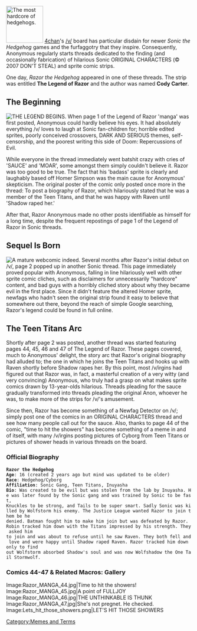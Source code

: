 [[Image:Razor_alone.gif|thumb|100px|The most hardcore of hedgehogs.]]
[[4chan]]'s [[/v/]] board has particular disdain for newer ''Sonic the Hedgehog'' games and the furfaggotry that they inspire. Consequently, Anonymous regularly starts threads dedicated to the finding (and occasionally fabrication) of hilarious Sonic ORIGINAL CHARACTERS (© 2007 DON'T STEAL) and sprite comic strips.

One day, ''Razor the Hedgehog'' appeared in one of these threads. The strip was entitled '''The Legend of Razor''' and the author was named '''Cody Carter'''.

==The Beginning==
[[Image:Razor_MANGA_1.jpg|thumb|left|THE LEGEND BEGINS.]]
When page 1 of the Legend of Razor 'manga' was first posted, Anonymous could hardly believe his eyes. It had absolutely everything /v/ loves to laugh at Sonic fan-children for; horrible edited sprites, poorly conceived crossovers, DARK AND SERIOUS themes, self-censorship, and the poorest writing this side of Doom: Repercussions of Evil.

While everyone in the thread immediately went batshit crazy with cries of 'SAUCE' and 'MOAR', some amongst them simply couldn't believe it. Razor was too good to be true. The fact that his 'badass' sprite is clearly and laughably based off Homer Simpson was the main cause for Anonymous' skepticism. The original poster of the comic only posted once more in the thread: To post a biography of Razor, which hilariously stated that he was a member of the Teen Titans, and that he was happy with Raven until 'Shadow raped her.'

After that, Razor Anonymous made no other posts identifiable as himself for a long time, despite the frequent repostings of page 1 of the Legend of Razor in Sonic threads.
<br clear="all" />

==Sequel Is Born==
[[Image:Razor_MANGA_2.jpg|thumb|A mature webcomic indeed.]]
Several months after Razor's initial debut on /v/, page 2 popped up in another Sonic thread. This page immediately proved popular with Anonymous, falling in line hilariously well with other sprite comic cliches, such as disclaimers for unnecessarily "hardcore" content, and bad guys with a horribly cliched story about why they became evil in the first place. Since it didn't feature the altered Homer sprite, newfags who hadn't seen the original strip found it easy to believe that somewhere out there, beyond the reach of simple Google searching, Razor's legend could be found in full online.
<br clear="all" />

==The Teen Titans Arc==
Shortly after page 2 was posted, another thread was started featuring pages 44, 45, 46 and 47 of The Legend of Razor. These pages covered, much to Anonymous' delight, the story arc that Razor's original biography had alluded to; the one in which he joins the Teen Titans and hooks up with Raven shortly before Shadow rapes her. By this point, most /v/irgins had figured out that Razor was, in fact, a masterful creation of a very witty (and very convincing) Anonymous, who truly had a grasp on what makes sprite comics drawn by 13-year-olds hilarious. Threads pleading for the sauce gradually transformed into threads pleading the original Anon, whoever he was, to make more of the strips for /v/'s amusement.

Since then, Razor has become something of a Newfag Detector on /v/; simply post one of the comics in an ORIGINAL CHARACTERS thread and see how many people call out for the sauce. Also, thanks to page 44 of the comic, "time to hit the showers" has become something of a meme in and of itself, with many /v/irgins posting pictures of Cyborg from Teen Titans or pictures of shower heads in various threads on the board.

===Official Biography===
 '''Razor the Hedgehog'''
 '''Age''': 16 (created 2 years ago but mind was updated to be older)
 '''Race''': Hedgehog/Cyborg
 '''Affiliation''': Sonic Gang, Teen Titans, Inuyasha
 '''Bio''': Was created to be evil but was stolen from the lab by Inuyasha. He was later found by the Sonic gang and was trained by Sonic to be fast,
 Knuckles to be strong, and Tails to be super smart. Sadly Sonic was killed by Wolfstorm his enemy. The Justice League wanted Razor to join them be he
 denied. Batman fought him to make him join but was defeated by Razor. Robin tracked him down with the Titans impressed by his strength. They asked him
 to join and was about to refuse until he saw Raven. They both fell and love and were happy until Shadow raped Raven. Razor tracked him down only to find
 out Wolfstorm absorbed Shadow's soul and was now Wolfshadow the One Tail Stormwolf.

===Comics 44-47 & Related Macros: Gallery===
<gallery>
Image:Razor_MANGA_44.jpg|Time to hit the showers!
Image:Razor_MANGA_45.jpg|A point of FULLJOY
Image:Razor_MANGA_46.jpg|THE UNTHINKABLE IS THUNK
Image:Razor_MANGA_47.jpg|She's not pregnet. He checked.
Image:Lets_hit_those_showers.png|LET'S HIT THOSE SHOWERS
</gallery>

[[Category:Memes and Terms]]